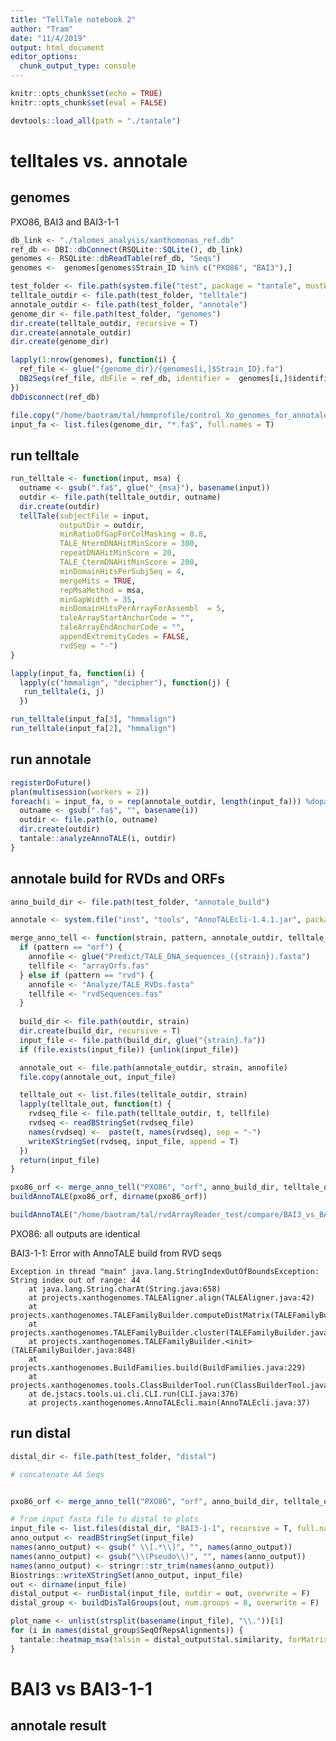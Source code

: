 ```yaml
---
title: "TellTale notebook 2"
author: "Tram"
date: "11/4/2019"
output: html_document
editor_options: 
  chunk_output_type: console
---
```


```r
knitr::opts_chunk$set(echo = TRUE)
knitr::opts_chunk$set(eval = FALSE)

devtools::load_all(path = "./tantale")
```


# telltales vs. annotale
## genomes 
PXO86, BAI3 and BAI3-1-1
```r
db_link <- "./talomes_analysis/xanthomonas_ref.db"
ref_db <- DBI::dbConnect(RSQLite::SQLite(), db_link)
genomes <- RSQLite::dbReadTable(ref_db, "Seqs")
genomes <-  genomes[genomes$Strain_ID %in% c("PXO86", "BAI3"),]

test_folder <- file.path(system.file("test", package = "tantale", mustWork = T), "telltale_vs_annotale")
telltale_outdir <- file.path(test_folder, "telltale")
annotale_outdir <- file.path(test_folder, "annotale")
genome_dir <- file.path(test_folder, "genomes")
dir.create(telltale_outdir, recursive = T)
dir.create(annotale_outdir)
dir.create(genome_dir)

lapply(1:nrow(genomes), function(i) {
  ref_file <- glue("{genome_dir}/{genomes[i,]$Strain_ID}.fa")
  DB2Seqs(ref_file, dbFile = ref_db, identifier =  genomes[i,]$identifier, type = "DNAStringSet", tblName = "Seqs", append = T)
})
dbDisconnect(ref_db)

file.copy("/home/baotram/tal/hmmprofile/control_Xo_genomes_for_annotale/BAI3-1-1_flye_fixstart_nanopolished_scaffolds.fasta", glue("{genome_dir}/BAI3-1-1.fa"))
input_fa <- list.files(genome_dir, "*.fa$", full.names = T)
```

## run telltale 
```r

run_telltale <- function(input, msa) {
  outname <- gsub(".fa$", glue("_{msa}"), basename(input))
  outdir <- file.path(telltale_outdir, outname)
  dir.create(outdir)
  tellTale(subjectFile = input,
           outputDir = outdir,
           minRatioOfGapForColMasking = 0.8,
           TALE_NtermDNAHitMinScore = 300,
           repeatDNAHitMinScore = 20,
           TALE_CtermDNAHitMinScore = 200,
           minDomainHitsPerSubjSeq = 4,
           mergeHits = TRUE,
           repMsaMethod = msa,
           minGapWidth = 35,
           minDomainHitsPerArrayForAssembl  = 5,
           taleArrayStartAnchorCode = "",
           taleArrayEndAnchorCode = "",
           appendExtremityCodes = FALSE,
           rvdSep = "-")
}

lapply(input_fa, function(i) {
  lapply(c("hmmalign", "decipher"), function(j) {
   run_telltale(i, j)
  })

run_telltale(input_fa[3], "hmmalign")
run_telltale(input_fa[2], "hmmalign")
```

## run annotale

```r
registerDoFuture()
plan(multisession(workers = 2))
foreach(i = input_fa, o = rep(annotale_outdir, length(input_fa))) %dopar% {
  outname <- gsub(".fa$", "", basename(i))
  outdir <- file.path(o, outname)
  dir.create(outdir)
  tantale::analyzeAnnoTALE(i, outdir)
}
```

## annotale build for RVDs and ORFs
```r
anno_build_dir <- file.path(test_folder, "annotale_build")

annotale <- system.file("inst", "tools", "AnnoTALEcli-1.4.1.jar", package = "tantale", mustWork = T)

```


```r


merge_anno_tell <- function(strain, pattern, annotale_outdir, telltale_outdir, outdir) {
  if (pattern == "orf") {
    annofile <- glue("Predict/TALE_DNA_sequences_({strain}).fasta")
    tellfile <- "arrayOrfs.fas"
  } else if (pattern == "rvd") {
    annofile <- "Analyze/TALE_RVDs.fasta"
    tellfile <- "rvdSequences.fas"
  }
  
  build_dir <- file.path(outdir, strain)
  dir.create(build_dir, recursive = T)
  input_file <- file.path(build_dir, glue("{strain}.fa"))
  if (file.exists(input_file)) {unlink(input_file)}

  annotale_out <- file.path(annotale_outdir, strain, annofile)
  file.copy(annotale_out, input_file)

  telltale_out <- list.files(telltale_outdir, strain)
  lapply(telltale_out, function(t) {
    rvdseq_file <- file.path(telltale_outdir, t, tellfile)
    rvdseq <- readBStringSet(rvdseq_file)
    names(rvdseq) <-  paste(t, names(rvdseq), sep = "-")
    writeXStringSet(rvdseq, input_file, append = T)
  })
  return(input_file)
}

pxo86_orf <- merge_anno_tell("PXO86", "orf", anno_build_dir, telltale_outdir, anno_build_dir)
buildAnnoTALE(pxo86_orf, dirname(pxo86_orf))

buildAnnoTALE("/home/baotram/tal/rvdArrayReader_test/compare/BAI3_vs_BAI3-1-1/TALE_RVDs.fasta", "/home/baotram/tal/xanthopore-scripts/tantale/docs_temp/bai3")
```
PXO86: all outputs are identical

BAI3-1-1: Error with AnnoTALE build from RVD seqs
```
Exception in thread "main" java.lang.StringIndexOutOfBoundsException: String index out of range: 44
	at java.lang.String.charAt(String.java:658)
	at projects.xanthogenomes.TALEAligner.align(TALEAligner.java:42)
	at projects.xanthogenomes.TALEFamilyBuilder.computeDistMatrix(TALEFamilyBuilder.java:1166)
	at projects.xanthogenomes.TALEFamilyBuilder.cluster(TALEFamilyBuilder.java:1177)
	at projects.xanthogenomes.TALEFamilyBuilder.<init>(TALEFamilyBuilder.java:848)
	at projects.xanthogenomes.BuildFamilies.build(BuildFamilies.java:229)
	at projects.xanthogenomes.tools.ClassBuilderTool.run(ClassBuilderTool.java:163)
	at de.jstacs.tools.ui.cli.CLI.run(CLI.java:376)
	at projects.xanthogenomes.AnnoTALEcli.main(AnnoTALEcli.java:37)
```

## run distal

```r
distal_dir <- file.path(test_folder, "distal")

# concatenate AA Seqs


pxo86_orf <- merge_anno_tell("PXO86", "orf", anno_build_dir, telltale_outdir, distal_dir)

# from input fasta file to distal to plots
input_file <- list.files(distal_dir, "BAI3-1-1", recursive = T, full.names = T)
anno_output <- readBStringSet(input_file)
names(anno_output) <- gsub(" \\[.*\\]", "", names(anno_output))
names(anno_output) <- gsub("\\(Pseudo\\)", "", names(anno_output))
names(anno_output) <- stringr::str_trim(names(anno_output))
Biostrings::writeXStringSet(anno_output, input_file)
out <- dirname(input_file)
distal_output <- runDistal(input_file, outdir = out, overwrite = F)
distal_group <- buildDisTalGroups(out, num.groups = 8, overwrite = F)

plot_name <- unlist(strsplit(basename(input_file), "\\."))[1]
for (i in names(distal_group$SeqOfRepsAlignments)) {
  tantale::heatmap_msa(talsim = distal_output$tal.similarity, forMatrix = distal_group$SeqOfDistancesAlignments[[i]], forCellNote = distal_group$SeqOfRvdAlignment[[i]], plot.type = "repeat.similarity", main = paste(plot_name, i , sep = "-")) 
}


```

# BAI3 vs BAI3-1-1

## annotale result


